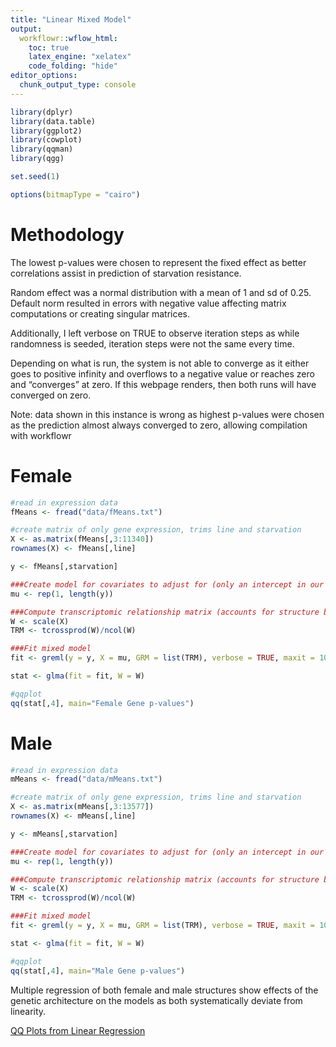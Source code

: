 ```yaml
---
title: "Linear Mixed Model"
output:
  workflowr::wflow_html:
    toc: true
    latex_engine: "xelatex"
    code_folding: "hide"
editor_options:
  chunk_output_type: console
---
```

  
```r
library(dplyr)
library(data.table)
library(ggplot2)
library(cowplot)
library(qqman)
library(qgg)

set.seed(1)

options(bitmapType = "cairo")

```

# Methodology

The lowest p-values were chosen to represent the fixed effect as better correlations assist in prediction of starvation resistance.

Random effect was a normal distribution with a mean of 1 and sd of 0.25. Default norm resulted in errors with negative value affecting matrix computations or creating singular matrices.

Additionally, I left verbose on TRUE to observe iteration steps as while randomness is seeded, iteration steps were not the same every time.


Depending on what is run, the system is not able to converge as it either goes to positive infinity and overflows to a negative value or reaches zero and "converges" at zero. If this webpage renders, then both runs will have converged on zero.

Note: data shown in this instance is wrong as highest p-values were chosen as the prediction almost always converged to zero, allowing compilation with workflowr 

# Female 

```r

#read in expression data
fMeans <- fread("data/fMeans.txt")

#create matrix of only gene expression, trims line and starvation
X <- as.matrix(fMeans[,3:11340])
rownames(X) <- fMeans[,line]

y <- fMeans[,starvation]

###Create model for covariates to adjust for (only an intercept in our case)
mu <- rep(1, length(y))

###Compute transcriptomic relationship matrix (accounts for structure based on expression levels)
W <- scale(X)
TRM <- tcrossprod(W)/ncol(W)

###Fit mixed model
fit <- greml(y = y, X = mu, GRM = list(TRM), verbose = TRUE, maxit = 100)

stat <- glma(fit = fit, W = W)

#qqplot
qq(stat[,4], main="Female Gene p-values")


```

# Male 

```r

#read in expression data
mMeans <- fread("data/mMeans.txt")

#create matrix of only gene expression, trims line and starvation
X <- as.matrix(mMeans[,3:13577])
rownames(X) <- mMeans[,line]

y <- mMeans[,starvation]

###Create model for covariates to adjust for (only an intercept in our case)
mu <- rep(1, length(y))

###Compute transcriptomic relationship matrix (accounts for structure based on expression levels)
W <- scale(X)
TRM <- tcrossprod(W)/ncol(W)

###Fit mixed model
fit <- greml(y = y, X = mu, GRM = list(TRM), verbose = TRUE, maxit = 100)

stat <- glma(fit = fit, W = W)

#qqplot
qq(stat[,4], main="Male Gene p-values")


```



Multiple regression of both female and male structures show effects of the genetic architecture on the models as both systematically deviate from linearity. 

[QQ Plots from Linear Regression](linReg.html#QQ_Plots)




